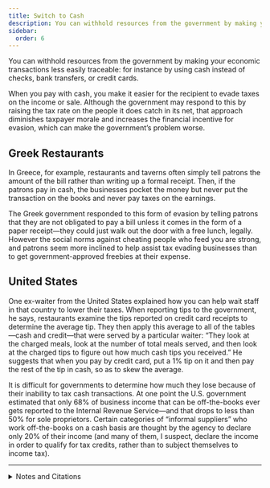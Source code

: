 ```yaml
---
title: Switch to Cash
description: You can withhold resources from the government by making your economic transactions less easily traceable.
sidebar:
  order: 6
---
```


You can withhold resources from the government by making your economic transactions less easily traceable: for instance by using cash instead of checks, bank transfers, or credit cards.

When you pay with cash, you make it easier for the recipient to evade taxes on the income or sale.
Although the government may respond to this by raising the tax rate on the people it does catch in its net, that approach diminishes taxpayer morale and increases the financial incentive for evasion, which can make the government’s problem worse.

## <Badge text="Example" size="medium" /> Greek Restaurants

In Greece, for example, restaurants and taverns often simply tell patrons the amount of the bill rather than writing up a formal receipt.
Then, if the patrons pay in cash, the businesses pocket the money but never put the transaction on the books and never pay taxes on the earnings.

The Greek government responded to this form of evasion by telling patrons that they are not obligated to pay a bill unless it comes in the form of a paper receipt—they could just walk out the door with a free lunch, legally.
However the social norms against cheating people who feed you are strong, and patrons seem more inclined to help assist tax evading businesses than to get government-approved freebies at their expense.

## <Badge text="Example" size="medium" /> United States

One ex-waiter from the United States explained how you can help wait staff in that country to lower their taxes.
When reporting tips to the government, he says, restaurants examine the tips reported on credit card receipts to determine the average tip.
They then apply this average to all of the tables—cash and credit—that were served by a particular waiter:
“They look at the charged meals, look at the number of total meals served, and then look at the charged tips to figure out how much cash tips you received.”
He suggests that when you pay by credit card, put a 1% tip on it and then pay the rest of the tip in cash, so as to skew the average.

It is difficult for governments to determine how much they lose because of their inability to tax cash transactions.
At one point the U.S. government estimated that only 68% of business income that can be off-the-books ever gets reported to the Internal Revenue Service—and that drops to less than 50% for sole proprietors.
Certain categories of “informal suppliers” who work off-the-books on a cash basis are thought by the agency to declare only 20% of their income (and many of them, I suspect, declare the income in order to qualify for tax credits, rather than to subject themselves to income tax).

---

<details>
<summary>Notes and Citations</summary>

* Nikolas, Katarina “Greece attempts to tackle fraud: No receipt, no obligation to pay” <i>Digital Journal</i> 31 December 2012
* Drill Sgt K “Re: Paying Taxes” <i>The Claire Files</i> 2 September 2005
* National Taxpayer Advocate 2005 Annual Report to Congress, [p. 55](https://www.taxpayeradvocate.irs.gov/wp-content/uploads/2020/08/section_1.pdf?page=lxiii)

</details>
